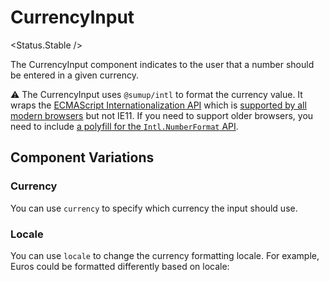 
# CurrencyInput

<Status.Stable />

The CurrencyInput component indicates to the user that a number should be entered in a given currency.

<Story id="forms-input-currencyinput--base" />
<Props />

⚠️ The CurrencyInput uses `@sumup/intl` to format the currency value. It wraps the [ECMAScript Internationalization API](https://developer.mozilla.org/en-US/docs/Web/JavaScript/Reference/Global_Objects/Intl) which is [supported by all modern browsers](https://caniuse.com/#search=NumberFormat) but not IE11. If you need to support older browsers, you need to include [a polyfill for the `Intl.NumberFormat` API](https://formatjs.io/docs/polyfills/intl-numberformat).

## Component Variations

### Currency

You can use `currency` to specify which currency the input should use.

<Story id="forms-input-currencyinput--currencies" />

### Locale

You can use `locale` to change the currency formatting locale.
For example, Euros could be formatted differently based on locale:

<Story id="forms-input-currencyinput--locales" />
